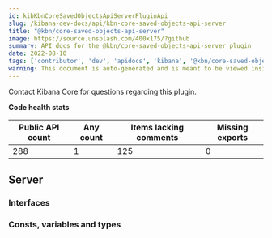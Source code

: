 ```yaml
---
id: kibKbnCoreSavedObjectsApiServerPluginApi
slug: /kibana-dev-docs/api/kbn-core-saved-objects-api-server
title: "@kbn/core-saved-objects-api-server"
image: https://source.unsplash.com/400x175/?github
summary: API docs for the @kbn/core-saved-objects-api-server plugin
date: 2022-08-10
tags: ['contributor', 'dev', 'apidocs', 'kibana', '@kbn/core-saved-objects-api-server']
warning: This document is auto-generated and is meant to be viewed inside our experimental, new docs system. Reach out in #docs-engineering for more info.
---
```




Contact Kibana Core for questions regarding this plugin.

**Code health stats**

| Public API count  | Any count | Items lacking comments | Missing exports |
|-------------------|-----------|------------------------|-----------------|
| 288 | 1 | 125 | 0 |

## Server

### Interfaces
<DocDefinitionList data={kbnCoreSavedObjectsApiServerObj.server.interfaces}/>

### Consts, variables and types
<DocDefinitionList data={kbnCoreSavedObjectsApiServerObj.server.misc}/>

